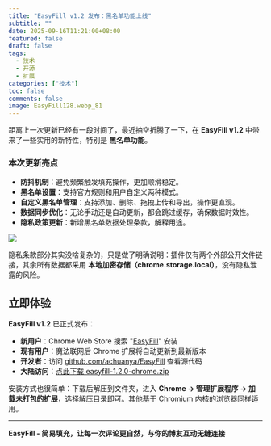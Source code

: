```yaml
---
title: "EasyFill v1.2 发布：黑名单功能上线"
subtitle: ""
date: 2025-09-16T11:21:00+08:00
featured: false
draft: false
tags:
  - 技术
  - 开源
  - 扩展
categories: ["技术"]
toc: false
comments: false
image: EasyFill128.webp_81
---
```


距离上一次更新已经有一段时间了，最近抽空折腾了一下，在 **EasyFill v1.2** 中带来了一些实用的新特性，特别是 **黑名单功能**。

### 本次更新亮点

- **防抖机制**：避免频繁触发填充操作，更加顺滑稳定。
- **黑名单设置**：支持官方规则和用户自定义两种模式。
- **自定义黑名单管理**：支持添加、删除、拖拽上传和导出，操作更直观。
- **数据同步优化**：无论手动还是自动更新，都会跳过缓存，确保数据时效性。
- **隐私政策更新**：新增黑名单数据处理条款，解释用途。  

<Img src="fillsettings.png" alt=" " exif="false" />

隐私条款部分其实没啥复杂的，只是做了明确说明：插件仅有两个外部公开文件链接，其余所有数据都采用 **本地加密存储（chrome.storage.local）**，没有隐私泄露的风险。

## 立即体验

**EasyFill v1.2** 已正式发布：

- **新用户**：Chrome Web Store 搜索 "[EasyFill](https://chromewebstore.google.com/detail/eamchegekphehbmebccbapnihegngobm?utm_source=item-share-cb)" 安装
- **现有用户**：魔法联网后 Chrome 扩展将自动更新到最新版本
- **开发者**：访问 [github.com/achuanya/EasyFill](https://github.com/achuanya/EasyFill) 查看源代码
- **大陆访问**：[点此下载 easyfill-1.2.0-chrome.zip](https://cos.lhasa.icu/EasyFill/Version/easyfill-1.2.0-chrome.zip)

安装方式也很简单：下载后解压到文件夹，进入 **Chrome → 管理扩展程序 → 加载未打包的扩展**，选择解压目录即可。其他基于 Chromium 内核的浏览器同样适用。

---

**EasyFill - 简易填充，让每一次评论更自然，与你的博友互动无缝连接**
